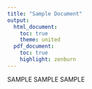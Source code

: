 ```yaml
---
title: "Sample Document"
output:
  html_document:
    toc: true
    theme: united
  pdf_document:
    toc: true
    highlight: zenburn
---
```


SAMPLE SAMPLE SAMPLE
